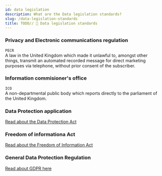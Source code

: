 ```yaml
---
id: data legislation
description: What are the Data legislation standards?
slug: /data-legislation-standards
title: TODO// 📜 Data legislation standards
---
```


### Privacy and Electronic communications regulation
`PECR` <br />
A law in the United Kingdom which made it unlawful to, amongst other things, transmit an automated recorded message for direct marketing purposes via telephone, without prior consent of the subscriber. 

### Information commisioner's office
`ICO`<br />
A non-departmental public body which reports directly to the parliament of the United Kingdom.

### Data Protection application
[Read about the Data Protection Act](https://notes.nayanpatel.net/docs/dpa/ "pageRef")

### Freedom of informationa Act
[Read about the Freedom of Information Act](https://notes.nayanpatel.net/docs/freedom-of-information-act/https://notes.nayanpatel.net/docs/freedom-of-information-act/ "pageRef")

### General Data Protection Regulation
[Read about GDPR here](https://notes.nayanpatel.net/docs/gdpr/ "pageRef")